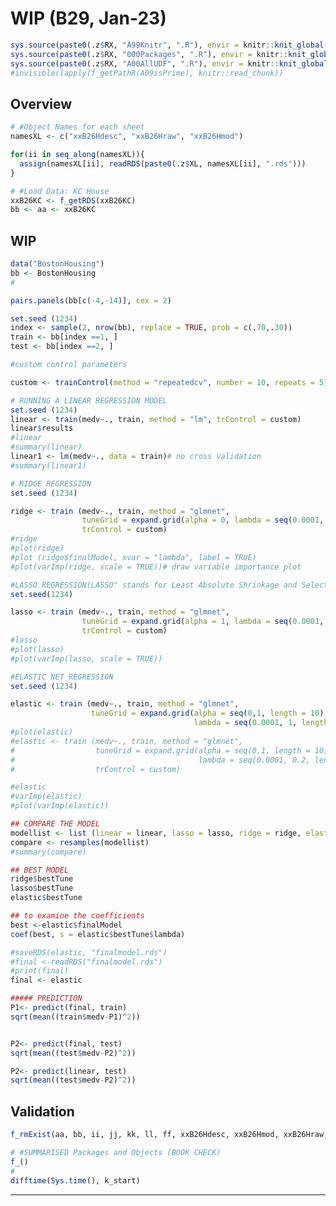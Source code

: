 # WIP (B29, Jan-23) {#b29}

```r
sys.source(paste0(.z$RX, "A99Knitr", ".R"), envir = knitr::knit_global())
sys.source(paste0(.z$RX, "000Packages", ".R"), envir = knitr::knit_global())
sys.source(paste0(.z$RX, "A00AllUDF", ".R"), envir = knitr::knit_global())
#invisible(lapply(f_getPathR(A09isPrime), knitr::read_chunk))
```


## Overview

```r
# #Object Names for each sheet
namesXL <- c("xxB26Hdesc", "xxB26Hraw", "xxB26Hmod")
```

```r
for(ii in seq_along(namesXL)){
  assign(namesXL[ii], readRDS(paste0(.z$XL, namesXL[ii], ".rds")))
}
```

```r
# #Load Data: KC House
xxB26KC <- f_getRDS(xxB26KC)
bb <- aa <- xxB26KC
```


## WIP


```r
data("BostonHousing")
bb <- BostonHousing
#
```


```r
pairs.panels(bb[c(-4,-14)], cex = 2)
```


```r
set.seed (1234)
index <- sample(2, nrow(bb), replace = TRUE, prob = c(.70,.30))
train <- bb[index ==1, ]
test <- bb[index ==2, ]
```


```r
#custom control parameters

custom <- trainControl(method = "repeatedcv", number = 10, repeats = 5)
```


```r
# RUNNING A LINEAR REGRESSION MODEL
set.seed (1234)
linear <- train(medv~., train, method = "lm", trControl = custom)
linear$results
#linear
#summary(linear)
linear1 <- lm(medv~., data = train)# no cross validation 
#summary(linear1)
```


```r
# RIDGE REGRESSION
set.seed (1234)

ridge <- train (medv~., train, method = "glmnet", 
                tuneGrid = expand.grid(alpha = 0, lambda = seq(0.0001, 1, length = 5)), 
                trControl = custom)
#ridge
#plot(ridge)
#plot (ridge$finalModel, xvar = "lambda", label = TRUE)
#plot(varImp(ridge, scale = TRUE))# draw variable importance plot
```


```r
#LASSO REGRESSION(LASSO" stands for Least Absolute Shrinkage and Selection Operator)
set.seed(1234)

lasso <- train (medv~., train, method = "glmnet",
                tuneGrid = expand.grid(alpha = 1, lambda = seq(0.0001, 1, length = 5)), 
                trControl = custom)
#lasso
#plot(lasso)
#plot(varImp(lasso, scale = TRUE))
```


```r
#ELASTIC NET REGRESSION
set.seed (1234)

elastic <- train (medv~., train, method = "glmnet", 
                  tuneGrid = expand.grid(alpha = seq(0,1, length = 10), 
                                         lambda = seq(0.0001, 1, length = 5)), trControl = custom)
#plot(elastic)
#elastic <- train (medv~., train, method = "glmnet", 
#                  tuneGrid = expand.grid(alpha = seq(0,1, length = 10), 
#                                         lambda = seq(0.0001, 0.2, length = 5)),
#                  trControl = custom)

#elastic
#varImp(elastic)
#plot(varImp(elastic))
```


```r
## COMPARE THE MODEL
modellist <- list (linear = linear, lasso = lasso, ridge = ridge, elastic = elastic)
compare <- resamples(modellist)
#summary(compare)
```


```r
## BEST MODEL
ridge$bestTune
lasso$bestTune
elastic$bestTune
```


```r
## to examine the coefficients
best <-elastic$finalModel
coef(best, s = elastic$bestTune$lambda)
```


```r
#saveRDS(elastic, "finalmodel.rds")
#final <-readRDS("finalmodel.rds")
#print(final)
final <- elastic
```


```r
##### PREDICTION
P1<- predict(final, train)
sqrt(mean((train$medv-P1)^2))


P2<- predict(final, test)
sqrt(mean((test$medv-P2)^2))

P2<- predict(linear, test)
sqrt(mean((test$medv-P2)^2))
```



## Validation {.unlisted .unnumbered .tabset .tabset-fade}

```r
f_rmExist(aa, bb, ii, jj, kk, ll, ff, xxB26Hdesc, xxB26Hmod, xxB26Hraw, xxB26KC, namesXL)
```

```r
# #SUMMARISED Packages and Objects (BOOK CHECK)
f_()
#
difftime(Sys.time(), k_start)
```

****
